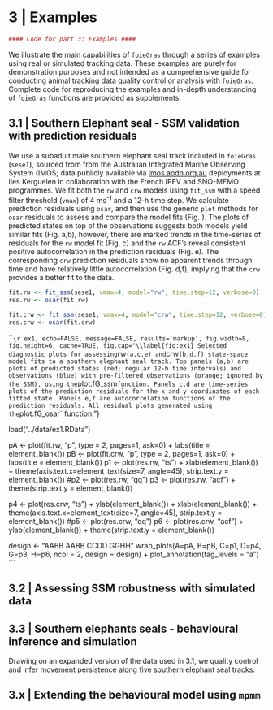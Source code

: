 # 3 | Examples

```r
#### Code for part 3: Examples ####
```
We illustrate the main capabilities of `foieGras` through a series of examples using real or simulated tracking data. These examples are purely for demonstration purposes and not intended as a comprehensive guide for conducting animal tracking data quality control or analysis with `foieGras`. Complete code for reproducing the examples and in-depth understanding of `foieGras` functions are provided as supplements.

## 3.1 | Southern Elephant seal - SSM validation with prediction residuals
We use a subadult male southern elephant seal track included in `foieGras` (`sese1`), sourced from from the Australian Integrated Marine Observing System (IMOS; data publicly available via [imos.aodn.org.au](http://imos.aodn.org.au) deployments at Iles Kerguelen in collaboration with the French IPEV and SNO-MEMO programmes. We fit both the `rw` and `crw` models using `fit_ssm` with a speed filter threshold (`vmax`) of 4 ms^-1^ and a 12-h time step. We calculate prediction residuals using `osar`, and then use the generic `plot` methods for `osar` residuals to assess and compare the model fits (Fig. \ref{fig:ex1}). The plots of predicted states on top of the observations suggests both models yield similar fits (Fig. \ref{fig:ex1}a,b), however, there are marked trends in the time-series of residuals for the `rw` model fit (Fig. \ref{fig:ex1}c) and the `rw` ACF's reveal consistent positive autocorrelation in the prediction residuals (Fig. \ref{fig:ex1}e). The corresponding `crw` prediction residuals show no apparent trends through time and have relatively little autocorrelation (Fig. \ref{fig:ex1}d,f), implying that the `crw` provides a better fit to the data.

```r
fit.rw <- fit_ssm(sese1, vmax=4, model="rw", time.step=12, verbose=0)
res.rw <- osar(fit.rw)

fit.crw <- fit_ssm(sese1, vmax=4, model="crw", time.step=12, verbose=0)
res.crw <- osar(fit.crw)
```

```{r ex1, echo=FALSE, message=FALSE, results='markup', fig.width=8, fig.height=6, cache=TRUE, fig.cap="\\label{fig:ex1} Selected diagnostic plots for assessing `rw` (a,c,e) and `crw` (b,d,f) state-space model fits to a southern elephant seal track. Top panels (a,b) are plots of predicted states (red; regular 12-h time intervals) and observations (blue) with pre-filtered observations (orange; ignored by the SSM), using the `plot.fG_ssm` function. Panels c,d are time-series plots of the prediction residuals for the x and y coordinates of each fitted state. Panels e,f are autocorrelation functions of the prediction residuals. All residual plots generated using the `plot.fG_osar` function."}

load("../data/ex1.RData")

pA <- plot(fit.rw, "p", type = 2, pages=1, ask=0) + labs(title = element_blank())
pB <- plot(fit.crw, "p", type = 2, pages=1, ask=0) + labs(title = element_blank())
p1 <- plot(res.rw, "ts") + xlab(element_blank()) + theme(axis.text.x=element_text(size=7, angle=45), strip.text.y = element_blank())
#p2 <- plot(res.rw, "qq")
p3 <- plot(res.rw, "acf") + theme(strip.text.y = element_blank())

p4 <- plot(res.crw, "ts") + ylab(element_blank()) + xlab(element_blank()) + theme(axis.text.x=element_text(size=7, angle=45), strip.text.y = element_blank())
#p5 <- plot(res.crw, "qq")
p6 <- plot(res.crw, "acf") + ylab(element_blank()) + theme(strip.text.y = element_blank())

design <- "AABB
           AABB
           CCDD
           GGHH"
wrap_plots(A=pA, B=pB, C=p1, D=p4, G=p3, H=p6, ncol = 2, design = design) + 
  plot_annotation(tag_levels = "a")
```

## 3.2 | Assessing SSM robustness with simulated data


## 3.3 | Southern elephants seals - behavioural inference and simulation
Drawing on an expanded version of the data used in 3.1, we quality control and infer movement persistence along five southern elephant seal tracks.

## 3.x | Extending the behavioural model using `mpmm`
